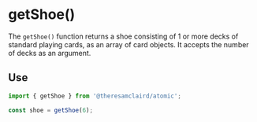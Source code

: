 
<Meta title="Modules/getShoe()" />

# getShoe()

The `getShoe()` function returns a shoe consisting of 1 or more decks of standard playing cards, as an array of card objects. It accepts the number of decks as an argument.

## Use

```jsx
import { getShoe } from '@theresamclaird/atomic';

const shoe = getShoe(6);

```

